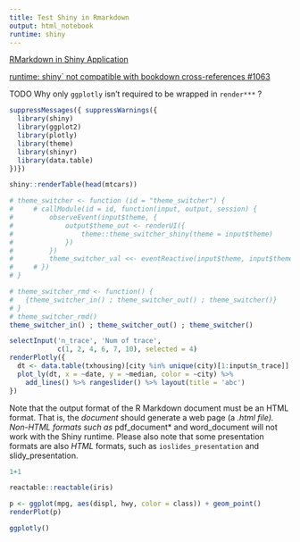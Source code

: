 ```yaml
---
title: Test Shiny in Rmarkdown
output: html_notebook
runtime: shiny
---
```


[RMarkdown in Shiny Application](https://stackoverflow.com/questions/33499651/rmarkdown-in-shiny-application)

[runtime: shiny` not compatible with bookdown cross-references #1063](https://github.com/rstudio/rmarkdown/issues/1063)

TODO Why only `ggplotly` isn't required to be wrapped in `render***` ?

```r
suppressMessages({ suppressWarnings({
  library(shiny)
  library(ggplot2)
  library(plotly)
  library(theme)
  library(shinyr)
  library(data.table)
})})
```

```r
shiny::renderTable(head(mtcars))
```

```r
# theme_switcher <- function (id = "theme_switcher") {
#     # callModule(id = id, function(input, output, session) {
#         observeEvent(input$theme, {
#             output$theme_out <- renderUI({
#                 theme::theme_switcher_shiny(theme = input$theme)
#             })
#         })
#         theme_switcher_val <<- eventReactive(input$theme, input$theme)
#     # })
# }
```

```r
# theme_switcher_rmd <- function() {
#   {theme_switcher_in() ; theme_switcher_out() ; theme_switcher()}
# }
# theme_switcher_rmd()
theme_switcher_in() ; theme_switcher_out() ; theme_switcher()

selectInput('n_trace', 'Num of trace',
            c(1, 2, 4, 6, 7, 10), selected = 4)
renderPlotly({
  dt <- data.table(txhousing)[city %in% unique(city)[1:input$n_trace]]
  plot_ly(dt, x = ~date, y = ~median, color = ~city) %>%
    add_lines() %>% rangeslider() %>% layout(title = 'abc')
})
```

Note that the output format of the R Markdown document must be an HTML format. That is, the *document* should generate a web page (a *.html file). Non-HTML formats such as *pdf_document* and word_document will not work with the Shiny runtime. Please also note that some presentation formats are also *HTML* formats, such as `ioslides_presentation` and slidy_presentation.

```r
1+1
```

```r
reactable::reactable(iris)
```

```r
p <- ggplot(mpg, aes(displ, hwy, color = class)) + geom_point()
renderPlot(p)
```

```r
ggplotly()
```
